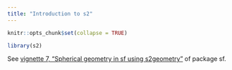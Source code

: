 ```yaml
---
title: "Introduction to s2"
---
```


```r
knitr::opts_chunk$set(collapse = TRUE)
```

```r
library(s2)
```

See [vignette 7, "Spherical geometry in sf using s2geometry"](https://r-spatial.github.io/sf/articles/sf7.html) of package sf.
